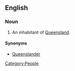 ==English==

===Noun===
{{en-noun}}

# {{Australia|jocular}} An inhabitant of [[Queensland]].



====Synonyms====
* [[Queenslander]]

[[Category:People]]
